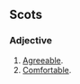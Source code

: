 ==Scots==

===Adjective===
{{infl|sco|adjective}}

# [[agreeable|Agreeable]].
# [[comfortable|Comfortable]].